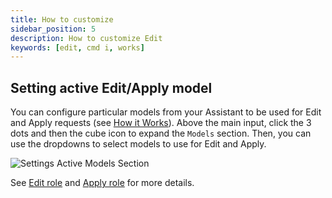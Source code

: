 ```yaml
---
title: How to customize
sidebar_position: 5
description: How to customize Edit
keywords: [edit, cmd i, works]
---
```


## Setting active Edit/Apply model

You can configure particular models from your Assistant to be used for Edit and Apply requests (see [How it Works](./how-it-works.md)). Above the main input, click the 3 dots and then the cube icon to expand the `Models` section. Then, you can use the dropdowns to select models to use for Edit and Apply.

![Settings Active Models Section](/img/model-roles-edit.png)

See [Edit role](../customize/model-roles/edit.mdx) and [Apply role](../customize/model-roles/apply.mdx) for more details.
